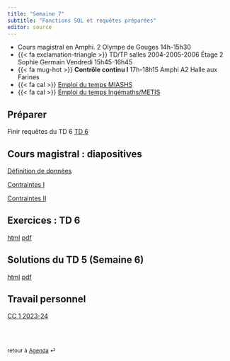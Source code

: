 ```yaml
---
title: "Semaine 7"
subtitle: "Fonctions SQL et requêtes préparées"
editor: source
---
```


::: callout-important

-   Cours magistral en Amphi. 2 Olympe de Gouges 14h-15h30
<!-- -   TD/TP 2004-2005-2006 Étage 2 Sophie Germain 15h45-16h45  -->
<!-- -   TD/TP Ingémaths/METIS salle 2006 Etage 2 Sophie Germain Jeudi 13h30-16h00 -->
-   {{< fa exclamation-triangle >}} TD/TP  salles 2004-2005-2006 Étage 2 Sophie Germain Vendredi 15h45-16h45
-   {{< fa mug-hot >}} **Contrôle continu I** 17h-18h15 Amphi A2 Halle aux Farines
-   {{< fa cal >}} [Emploi du temps MIASHS](https://edt.math.univ-paris-diderot.fr/#/parcours/miashs/l3)
-   {{< fa cal >}} [Emploi du temps Ingémaths/METIS](https://edt.math.univ-paris-diderot.fr/#/parcours/ingemath/l3)


:::

## Préparer

Finir requêtes du TD 6 [TD 6](/workshops/td6.html) 

## Cours magistral : diapositives

[Définition de données](/slides/LDD_0.html)

[Contraintes I](/slides/LDD_1.html)

[Contraintes II](/slides/LDD_2.html)


## Exercices : TD 6

[html](/workshops/td6.html)  [pdf](/workshops/td6.pdf)

## Solutions du  TD 5  (Semaine 6)

[html](/solutions/td5.html)  [pdf](/solutions/td5.pdf)


## Travail personnel

[CC 1 2023-24](/exams/cc1-2023-10-27.html)

<br><br>

::: {style="font-size: 0.875em;"}
retour à [Agenda](/ "Agenda du cours") ⏎
:::

